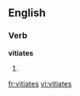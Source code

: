 
==English==

===Verb===
'''vitiates'''

# {{third-person singular of|[[vitiate]]}}

[[fr:vitiates]]
[[vi:vitiates]]